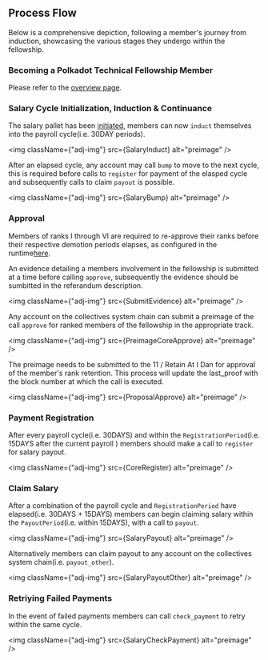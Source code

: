 
## Process Flow

Below is a comprehensive depiction, following a member's journey from induction, showcasing the various stages they undergo within the fellowship.

### Becoming a Polkadot Technical Fellowship Member

Please refer to the [overview page](https://polkadot-fellows.github.io/dashboard/#/membership).

### Salary Cycle Initialization, Induction & Continuance

The salary pallet has been [initiated](https://collectives.statescan.io/#/extrinsics/2983655-2), members can now `induct` themselves into the payroll cycle(i.e. 30DAY periods).

<img className={"adj-img"} src={SalaryInduct} alt="preimage" />

After an elapsed cycle, any account may call `bump` to move to the next cycle, this is required before calls to `register` for payment of the elasped cycle and subsequently calls to claim `payout` is possible.

<img className={"adj-img"} src={SalaryBump} alt="preimage" />

### Approval

Members of ranks I through VI are required to re-approve their ranks before their respective demotion periods elapses, as configured in the runtime[here](https://github.com/polkadot-fellows/runtimes/issues/111#issuecomment-1872941849).

An evidence detailing a members involvement in the fellowship is submitted at a time before calling `approve`, subsequently the evidence should be sumbitted in the referandum description.

<img className={"adj-img"} src={SubmitEvidence} alt="preimage" />

Any account on the collectives system chain can submit a preimage of the call `approve` for ranked members of the fellowship in the appropriate track.

<img className={"adj-img"} src={PreimageCoreApprove} alt="preimage" />

The preimage needs to be submitted to the 11 / Retain At I Dan for approval of the member's rank retention. This process will update the last_proof with the block number at which the call is executed.

<img className={"adj-img"} src={ProposalApprove} alt="preimage" />

### Payment Registration

After every payroll cycle(i.e. 30DAYS) and within the `RegistrationPeriod`(i.e. 15DAYS after the current payroll ) members should make a call to `register` for salary payout.

<img className={"adj-img"} src={CoreRegister} alt="preimage" />

### Claim Salary

After a combination of the payroll cycle and `RegistrationPeriod` have elapsed(i.e. 30DAYS + 15DAYS) members can begin claiming salary within the `PayoutPeriod`(i.e. within 15DAYS), with a call to `payout`.

<img className={"adj-img"} src={SalaryPayout} alt="preimage" />

Alternatively members can claim payout to any account on the collectives system chain(i.e. `payout_other`).

<img className={"adj-img"} src={SalaryPayoutOther} alt="preimage" />

### Retriying Failed Payments

In the event of failed payments members can call `check_payment` to retry within the same cycle.

<img className={"adj-img"} src={SalaryCheckPayment} alt="preimage" />
